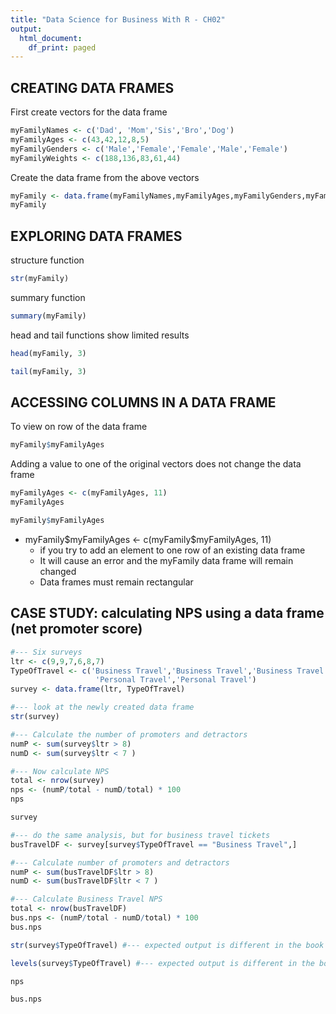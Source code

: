 ```yaml
---
title: "Data Science for Business With R - CH02"
output:
  html_document:
    df_print: paged
---
```


## CREATING DATA FRAMES 

First create vectors for the data frame

```r
myFamilyNames <- c('Dad', 'Mom','Sis','Bro','Dog')
myFamilyAges <- c(43,42,12,8,5)
myFamilyGenders <- c('Male','Female','Female','Male','Female')
myFamilyWeights <- c(188,136,83,61,44)
```

Create the data frame from the above vectors

```r
myFamily <- data.frame(myFamilyNames,myFamilyAges,myFamilyGenders,myFamilyWeights)
myFamily
```
## EXPLORING DATA FRAMES

structure function    

```r
str(myFamily)
```

summary function

```r
summary(myFamily)
```

head and tail functions show limited results

```r
head(myFamily, 3)

tail(myFamily, 3)
```

## ACCESSING COLUMNS IN A DATA FRAME

To view on row of the data frame

```r
myFamily$myFamilyAges
```

Adding a value to one of the original vectors does not change the data frame

```r
myFamilyAges <- c(myFamilyAges, 11)
myFamilyAges

myFamily$myFamilyAges
```

- myFamily\$myFamilyAges <- c(myFamily\$myFamilyAges, 11)
    - if you try to add an element to one row of an existing data frame
    - It will cause an error and the myFamily data frame will remain changed
    - Data frames must remain rectangular

## CASE STUDY: calculating NPS using a data frame (net promoter score)

```r
#--- Six surveys
ltr <- c(9,9,7,6,8,7)
TypeOfTravel <- c('Business Travel','Business Travel','Business Travel',' Mileage',
                   'Personal Travel','Personal Travel')
survey <- data.frame(ltr, TypeOfTravel)

#--- look at the newly created data frame
str(survey)

#--- Calculate the number of promoters and detractors
numP <- sum(survey$ltr > 8)
numD <- sum(survey$ltr < 7 )

#--- Now calculate NPS
total <- nrow(survey)
nps <- (numP/total - numD/total) * 100
nps

survey

#--- do the same analysis, but for business travel tickets
busTravelDF <- survey[survey$TypeOfTravel == "Business Travel",]

#--- Calculate number of promoters and detractors
numP <- sum(busTravelDF$ltr > 8)
numD <- sum(busTravelDF$ltr < 7 )

#--- Calculate Business Travel NPS
total <- nrow(busTravelDF)
bus.nps <- (numP/total - numD/total) * 100
bus.nps
```



```r
str(survey$TypeOfTravel) #--- expected output is different in the book

levels(survey$TypeOfTravel) #--- expected output is different in the book
```

```r
nps

bus.nps
```

